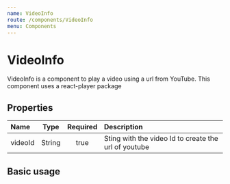 ```yaml
---
name: VideoInfo
route: /components/VideoInfo
menu: Components
---
```



# VideoInfo
VideoInfo is a component to play a video using a url from YouTube. This component uses a react-player package 

## Properties

| Name          | Type     | Required     |Description                                |
|:--------------|:--------:|:------------:|:------------------------------------------|
| videoId       | String   | true         | Sting with the video Id to create the url of youtube |


## Basic usage

<Playground>
  <VideoInfo snippet={videos[0].snippet} statistics={statistics} />
</Playground>

